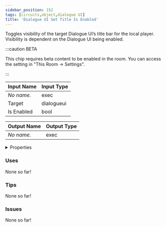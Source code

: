 ```yaml
---
sidebar_position: 152
tags: [circuits,object,dialogue UI]
title: 'Dialogue UI Set Title Is Enabled'
---
```


Toggles visibility of the target Dialogue UI’s title bar for the local player. Visibility is dependent on the Dialogue UI being enabled.

:::caution BETA

This chip requires beta content to be enabled in the room. You can access the setting in "This Room -> Settings".

:::


<EsbSvg />

| Input Name | Input Type |
|-----------|-----------|
| *No name.* | exec |
| Target | dialogueui |
| Is Enabled | bool |

| Output Name | Output Type |
|-----------|-----------|
| *No name.* | exec |


<details>
  <summary>Properties</summary>
  <div>
    <div>
    <table>
      <thead>
        <tr>
          <th>Is beta required?</th>
          <th>✅</th>
        </tr>
        <tr>
          <th>Is this chip a trolling risk?</th>
          <th>❌</th>
        </tr>
        <tr>
          <th>Is this chip a role assignment risk?</th>
          <th>❌</th>
        </tr>
        <tr>
          <th>Chip UUID</th>
          <th>54a8ee30-21fa-4f74-8f54-5c8936a2e7bb</th>
        </tr>
      </thead>
    </table>
    </div>
  </div>
</details>

### Uses

None so far!

### Tips

None so far!

### Issues

None so far!